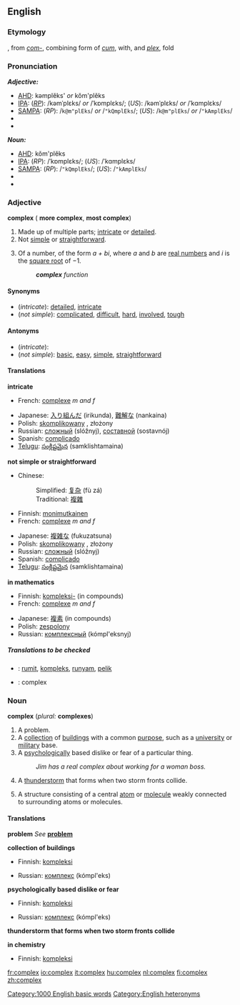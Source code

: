 {{wikipedia}}
==English==

===Etymology===
{{L.}}, from ''[[com-]]'', combining form of ''[[cum]]'', with, and ''[[plex]]'', fold

===Pronunciation===
'''''Adjective:'''''
*[[AHD]]: kəmplĕks' ''or'' kŏm'plĕks
*[[IPA]]: (''[[RP]]''): /kəmˈplɛks/ ''or'' /ˈkɒmplɛks/; (''US''): /kəmˈplɛks/ ''or'' /ˈkɑmplɛks/
*[[SAMPA]]: (''RP''): /<tt>k@m"plEks</tt>/ ''or'' /<tt>"kQmplEks</tt>/; (''US''): /<tt>k@m"plEks</tt>/ ''or'' /<tt>"kAmplEks</tt>/
*{{audio|en-us-complex-adj.ogg|Audio (US)}} 
*{{audio|en-uk-complex.ogg|Audio (UK)}}

'''''Noun:'''''
*[[AHD]]: kŏm'plĕks
*[[IPA]]: (''RP''): /ˈkɒmplɛks/; (''US''): /ˈkɑmplɛks/
*[[SAMPA]]: (''RP''): /<tt>"kQmplEks</tt>/; (''US''): /<tt>"kAmplEks</tt>/
*{{audio|en-us-complex-noun.ogg|Audio (US)}}
*{{audio|en-uk-complex.ogg|Audio (UK)}}

===Adjective===
'''complex''' ({{compar}} '''more complex''', {{superl}} '''most complex''')
# Made up of multiple parts; [[intricate]] or [[detailed]].
# Not [[simple]] or [[straightforward]].
# {{mathematics}} Of a number, of the form ''a + bi'', where ''a'' and ''b'' are [[real number]]s and ''i'' is the [[square root]] of &minus;1.
#:'''''complex''' function''
{{wikipediapar|complex number}}

====Synonyms====
*(''intricate''): [[detailed]], [[intricate]]
*(''not simple''): [[complicated]], [[difficult]], [[hard]], [[involved]], [[tough]]

====Antonyms====
*(''intricate''):
*(''not simple''): [[basic]], [[easy]], [[simple]], [[straightforward]]

====Translations====
'''intricate'''
{{top}}
*French: [[complexe]] ''m and f''
{{mid}}
*Japanese: [[入り組んだ]] (irikunda), [[難解な]] (nankaina)
*Polish: [[skomplikowany]] {{m}}, złożony {{m}}
*Russian: [[сложный]] (slóžnyj), [[составной]] (sostavnój)
* Spanish: [[complicado]]
*[[Telugu]]: [[సంక్లిష్టమైన]] (samklishtamaina)
{{bottom}}

'''not simple or straightforward'''
{{top}}

*Chinese:
*:Simplified: [[复杂]] (fù zá)
*:Traditional: [[複雜]]
*Finnish: [[monimutkainen]]
*French: [[complexe]] ''m and f''
{{mid}}
*Japanese: [[複雑な]] (fukuzatsuna)
*Polish: [[skomplikowany]] {{m}}, złożony {{m}}
*Russian: [[сложный]] (slóžnyj)
*Spanish: [[complicado]]
*[[Telugu]]: [[సంక్లిష్టమైన]] (samklishtamaina)
{{bottom}}

'''in mathematics'''
{{top}}
*Finnish: [[kompleksi-]] (in compounds)
*French: [[complexe]] ''m and f''
{{mid}}
*Japanese: [[複素]] (in compounds)
*Polish: [[zespolony]] {{m}}
*Russian: [[комплексный]] (kómpl'eksnyj)
{{bottom}}

=====Translations to be checked=====
<!--Remove this section once all of the translations below have been moved into the tables above.-->
{{checktrans}}

*{{ttbc|Indonesian}}: [[rumit]], [[kompleks]], [[runyam]], [[pelik]]
*{{ttbc|Latin}}: complex

===Noun===
'''complex''' (''plural:'' '''complexes''')
# A problem.
# A [[collection]] of [[building]]s with a common [[purpose]], such as a [[university]] or [[military]] base.
# A [[psychological]]ly based dislike or fear of a particular thing.
#:''Jim has a real complex about working for a woman boss.''
# A [[thunderstorm]] that forms when two storm fronts collide.
# {{chemistry}} A structure consisting of a central [[atom]] or [[molecule]] weakly connected to surrounding atoms or molecules.

====Translations====

'''problem'''
''See'' '''[[problem]]'''

'''collection of buildings'''
{{top}}
*Finnish: [[kompleksi]]
{{mid}}
*Russian: [[комплекс]] (kómpl'eks) {{m}}
{{bottom}}

'''psychologically based dislike or fear'''
{{top}}
*Finnish: [[kompleksi]]
{{mid}}
*Russian: [[комплекс]] (kómpl'eks) {{m}}
{{bottom}}

'''thunderstorm that forms when two storm fronts collide'''
{{top}}
{{mid}}
{{bottom}}

'''in chemistry'''
{{top}}
*Finnish: [[kompleksi]]
{{mid}}
{{bottom}}

[[Category:1000 English basic words]]
[[Category:English heteronyms]]

[[fr:complex]]
[[io:complex]]
[[it:complex]]
[[hu:complex]]
[[nl:complex]]
[[fi:complex]]
[[zh:complex]]